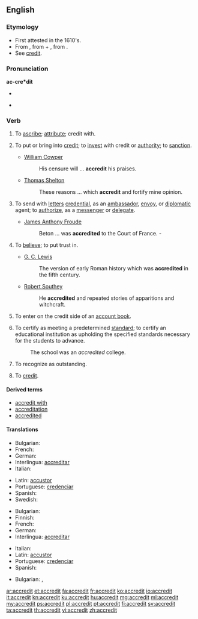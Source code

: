 ==English==

===Etymology===
* First attested in the 1610's.
* From {{etyl|fr}} {{term|accrediter|accréditer|lang=fr}}, from {{term|a|à|to|lang=fr}} + {{term|crediter|créditer|to credit|lang=fr}}, from {{term|credit|crédit|credit|lang=fr}}.
* See [[credit]].

===Pronunciation===
'''ac-cre*dit'''
* {{a|US}} {{IPA|/ə.ˈkrɛd.ɪt/}}
* {{audio|en-us-accredit.ogg|Audio (US)}}

===Verb===
{{en-verb}}

# {{transitive}} To [[ascribe]]; [[attribute]]; credit with.
# {{transitive}} To put or bring into [[credit]]; to [[invest]] with credit or [[authority]]; to [[sanction]].
#* {{rfdate}} [[w:William Cowper|William Cowper]]
#*: His censure will ... '''accredit''' his praises.
#* {{rfdate}} [[w:Thomas Shelton|Thomas Shelton]]
#*: These reasons ... which '''accredit''' and fortify mine opinion.
# {{transitive}} To send with [[letter]]s [[credential]], as an [[ambassador]], [[envoy]], or [[diplomatic]] agent; to [[authorize]], as a [[messenger]] or [[delegate]].
#* {{rfdate}} [[w:James Anthony Froude|James Anthony Froude]]
#*: Beton ... was '''accredited''' to the Court of France. -
# {{transitive}} To [[believe]]; to put trust in.
#* {{rfdate}} [[w:G. C. Lewis|G. C. Lewis]]
#*: The version of early Roman history which was '''accredited''' in the fifth century.
#* {{rfdate}} [[w:Robert Southey|Robert Southey]]
#*: He '''accredited''' and repeated stories of apparitions and witchcraft.
# {{transitive}} To enter on the credit side of an [[account book]].
# {{transitive}} To certify as meeting a predetermined [[standard]]; to certify an educational institution as upholding the specified standards necessary for the students to advance.
#: The school was an ''accredited'' college.
# {{transitive}} To recognize as outstanding.
# {{context|transitive|literally}} To [[credit]].

====Derived terms====
* [[accredit with]]
* [[accreditation]]
* [[accredited]]

====Translations====
{{trans-top|To put or bring into credit; to invest with credit or authority; to sanction}}
* Bulgarian: {{t+|bg|упълномощавам}}
* French: {{t+|fr|accréditer}}
* German: {{t+|de|akkreditieren}}
* Interlingua: [[accreditar]]
* Italian: {{t+|it|accreditare}}
{{trans-mid}}
* Latin: [[accustor]]
* Portuguese: [[credenciar]]
* Spanish: {{t-|es|acreditar}}
* Swedish: {{t+|sv|ackreditera}}
{{trans-bottom}}
{{trans-top|To send with letters credential, as an ambassador, envoy, or diplomatic agent; to authorize, as a messenger or delegate.}}
* Bulgarian: {{t+|bg|акредитирам}}
* Finnish: {{t+|fi|akkreditoida}}
* French: {{t+|fr|accréditer}}
* German: {{t+|de|akkreditieren}}
* Interlingua: [[accreditar]]
{{trans-mid}}
* Italian: {{t+|it|accreditare}}
* Latin: [[accustor]]
* Portuguese: [[credenciar]]
* Spanish: {{t-|es|acreditar}}
{{trans-bottom}}
{{trans-top|To believe; to credit; to put trust in}}
* Bulgarian: {{t+|bg|поверявам}},  {{t-|bg|доверявам}}
{{trans-mid}}
{{trans-bottom}}

[[ar:accredit]]
[[et:accredit]]
[[fa:accredit]]
[[fr:accredit]]
[[ko:accredit]]
[[io:accredit]]
[[it:accredit]]
[[kn:accredit]]
[[ku:accredit]]
[[hu:accredit]]
[[mg:accredit]]
[[ml:accredit]]
[[my:accredit]]
[[ps:accredit]]
[[pl:accredit]]
[[pt:accredit]]
[[fi:accredit]]
[[sv:accredit]]
[[ta:accredit]]
[[th:accredit]]
[[vi:accredit]]
[[zh:accredit]]